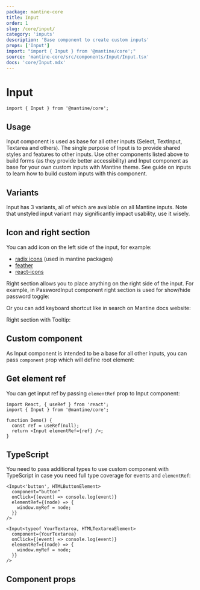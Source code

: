 ```yaml
---
package: mantine-core
title: Input
order: 1
slug: /core/input/
category: 'inputs'
description: 'Base component to create custom inputs'
props: ['Input']
import: "import { Input } from '@mantine/core';"
source: 'mantine-core/src/components/Input/Input.tsx'
docs: 'core/Input.mdx'
---
```



# Input

<PageHeader
  source="mantine-core/src/components/Input/Input.tsx"
  docs="core/Input.mdx"
  package="@mantine/core"
/>

```tsx
import { Input } from '@mantine/core';
```

## Usage

Input component is used as base for all other inputs (<GatsbyLink to="/core/select/">Select</GatsbyLink>, <GatsbyLink to="/core/text-input/">TextInput</GatsbyLink>, <GatsbyLink to="/core/textarea/">Textarea</GatsbyLink> and others).
The single purpose of Input is to provide shared styles and features to other inputs.
Use other components listed above to build forms (as they provide better accessibility)
and Input component as base for your own custom inputs with Mantine theme.
See <GatsbyLink to="/guides/inputs/">guide on inputs</GatsbyLink> to learn how to build custom inputs with this component.

<InputConfigurator />

## Variants

Input has 3 variants, all of which are available on all Mantine inputs.
Note that unstyled input variant may significantly impact usability, use it wisely.

<InputVariantsDemo />

## Icon and right section

You can add icon on the left side of the input, for example:

- [radix icons](https://icons.modulz.app/) (used in mantine packages)
- [feather](https://feathericons.com/)
- [react-icons](https://react-icons.github.io/react-icons)

<InputIconDemo />

Right section allows you to place anything on the right side of the input. For example, in <GatsbyLink to="/core/password-input/">PasswordInput</GatsbyLink>
component right section is used for show/hide password toggle:

<ActionIconUsageDemo />

Or you can add keyboard shortcut like in search on Mantine docs website:

<KbdInputDemo />

Right section with <GatsbyLink to="/core/tooltip/">Tooltip</GatsbyLink>:

<InputTooltipDemo />

## Custom component

As Input component is intended to be a base for all other inputs,
you can pass `component` prop which will define root element:

<InputComponentDemo />

## Get element ref

You can get input ref by passing `elementRef` prop to Input component:

```tsx
import React, { useRef } from 'react';
import { Input } from '@mantine/core';

function Demo() {
  const ref = useRef(null);
  return <Input elementRef={ref} />;
}
```

## TypeScript

You need to pass additional types to use custom component with TypeScript
in case you need full type coverage for events and `elementRef`:

```tsx
<Input<'button', HTMLButtonElement>
  component="button"
  onClick={(event) => console.log(event)}
  elementRef={(node) => {
    window.myRef = node;
  }}
/>

<Input<typeof YourTextarea, HTMLTextareaElement>
  component={YourTextarea}
  onClick={(event) => console.log(event)}
  elementRef={(node) => {
    window.myRef = node;
  }}
/>
```

## Component props

<PropsTable component="Input" />
